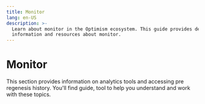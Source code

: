 ```yaml
---
title: Monitor
lang: en-US
description: >-
  Learn about monitor in the Optimism ecosystem. This guide provides detailed
  information and resources about monitor.
---
```



# Monitor

This section provides information on analytics tools and accessing pre regenesis history. You'll find guide, tool to help you understand and work with these topics.

<Cards>
  <Card title="Analytics tools" href="/app-developers/tools/monitor/analytics-tools" />

  <Card title="Accessing pre Regenesis history" href="/app-developers/tools/monitor/regenesis-history" />
</Cards>